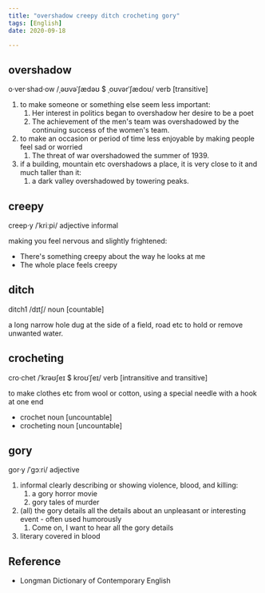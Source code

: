 ```yaml
---
title: "overshadow creepy ditch crocheting gory"
tags: [English]
date: 2020-09-18

---
```


## overshadow

o·ver·shad·ow /ˌəʊvəˈʃædəʊ $ ˌoʊvərˈʃædoʊ/ verb [transitive]

1. to make someone or something else seem less important:
   1. Her interest in politics began to overshadow her desire to be a poet
   2. The achievement of the men's team was overshadowed by the continuing
      success of the women's team.
2. to make an occasion or period of time less enjoyable by making people feel
   sad or worried
   1. The threat of war overshadowed the summer of 1939.
3. if a building, mountain etc overshadows a place, it is very close to it and
   much taller than it:
   1. a dark valley overshadowed by towering peaks.

## creepy

creep·y /ˈkriːpi/ adjective informal

making you feel nervous and slightly frightened:

- There's something creepy about the way he looks at me
- The whole place feels creepy

## ditch

ditch1 /dɪtʃ/ noun [countable]

a long narrow hole dug at the side of a field, road etc to hold or remove
unwanted water.

## crocheting

cro·chet /ˈkrəʊʃeɪ $ kroʊˈʃeɪ/ verb [intransitive and transitive]

to make clothes etc from wool or cotton, using a special needle with a hook at
one end

- crochet noun [uncountable]
- crocheting noun [uncountable]

## gory

gor·y /ˈɡɔːri/ adjective

1. informal clearly describing or showing violence, blood, and killing:
   1. a gory horror movie
   2. gory tales of murder
2. (all) the gory details all the details about an unpleasant or interesting
   event - often used humorously
   1. Come on, I want to hear all the gory details
3. literary covered in blood

## Reference

- Longman Dictionary of Contemporary English
